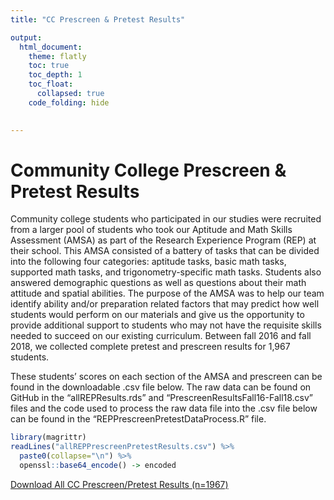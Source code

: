 ```yaml
---
title: "CC Prescreen & Pretest Results"

output: 
  html_document:
    theme: flatly
    toc: true
    toc_depth: 1
    toc_float:
      collapsed: true
    code_folding: hide
    

---
```

# Community College Prescreen & Pretest Results

Community college students who participated in our studies were recruited from a larger pool of students who took our Aptitude and Math Skills Assessment (AMSA) as part of the Research Experience Program (REP) at their school. This AMSA consisted of a battery of tasks that can be divided into the following four categories: aptitude tasks, basic math tasks, supported math tasks, and trigonometry-specific math tasks. Students also answered demographic questions as well as questions about their math attitude and spatial abilities. The purpose of the AMSA was to help our team identify ability and/or preparation related factors that may predict how well students would perform on our materials and give us the opportunity to provide additional support to students who may not have the requisite skills needed to succeed on our existing curriculum. Between fall 2016 and fall 2018, we collected complete pretest and prescreen results for 1,967 students. 

These students' scores on each section of the AMSA and prescreen can be found in the downloadable .csv file below. The raw data can be found on GitHub in the "allREPResults.rds" and "PrescreenResultsFall16-Fall18.csv" files and the code used to process the raw data file into the .csv file below can be found in the "REPPrescreenPretestDataProcess.R" file. 

```r
library(magrittr)
readLines("allREPPrescreenPretestResults.csv") %>% 
  paste0(collapse="\n") %>% 
  openssl::base64_encode() -> encoded
```

<a download="allREPPrescreenPretestResults.csv" href="`r sprintf('data:text/csv;base64,%s', encoded)`">Download All CC Prescreen/Pretest Results (n=1967)</a>


